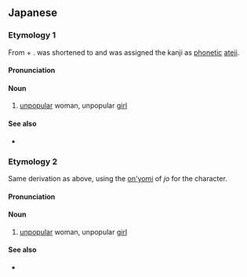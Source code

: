 ==Japanese==
{{slim-wikipedia|lang=ja}}

===Etymology 1===
<div style="clear:both;">{{ja-kanjitab|yomi=k|も|おんな}}</div>
From {{m|ja|モテる|モテない|tr=motenai|unpopular}} + {{m|ja|女|tr=onna||woman; female}}. {{m|ja|モテる|モテない|tr=motenai}} was shortened to {{m|ja|モ|tr=mo}} and was assigned the kanji {{m|ja|喪|tr=mo||mourning}} as [[phonetic]] [[ateji]].

====Pronunciation====
{{ja-pron|yomi=kun|も.おんな}}

====Noun====
{{ja-noun|も.おんな}}

# {{lb|ja|sort=もおんな|Internet slang}} [[unpopular]] woman, unpopular [[girl]]

====See also====
* {{m|ja|喪男|tr=moo</i>, <i>mootoko||unpopular guy}}

===Etymology 2===
{{ja-kanjitab|yomi=y|も|じょ}}
Same derivation as above, using the [[音読み#Japanese|on'yomi]] of ''jo'' for the {{m|ja|女}} character.

====Pronunciation====
{{ja-pron|yomi=y|もじょ}}

====Noun====
{{ja-noun|もじょ}}

# {{lb|ja|sort=もじょ|Internet slang}} [[unpopular]] woman, unpopular [[girl]]

====See also====
* {{m|ja|喪男|tr=modan||unpopular guy}}